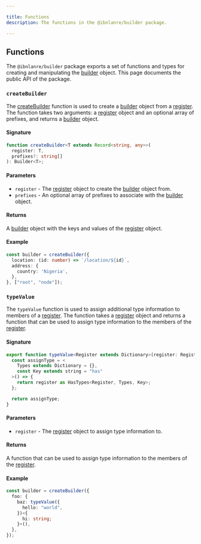 ```yaml
---

title: Functions
description: The functions in the @ibnlanre/builder package.

---
```


## Functions

The `@ibnlanre/builder` package exports a set of functions and types for creating and manipulating the [builder][3] object. This page documents the public API of the package.

### `createBuilder`

The [createBuilder][2] function is used to create a [builder][3] object from a [register][4]. The function takes two arguments: a [register][4] object and an optional array of prefixes, and returns a [builder][3] object.

#### Signature

```typescript
function createBuilder<T extends Record<string, any>>(
  register: T,
  prefixes?: string[]
): Builder<T>;
```

#### Parameters

- `register` - The [register][4] object to create the [builder][3] object from.
- `prefixes` - An optional array of prefixes to associate with the [builder][3] object.

#### Returns

A [builder][3] object with the keys and values of the [register][4] object.

#### Example

```typescript
const builder = createBuilder({
  location: (id: number) => `/location/${id}`,
  address: {
    country: 'Nigeria',
  },
}, ["root", "node"]);
```

### `typeValue`

The `typeValue` function is used to assign additional type information to members of a [register][4]. The function takes a [register][4] object and returns a function that can be used to assign type information to the members of the [register][4].

#### Signature

```typescript
export function typeValue<Register extends Dictionary>(register: Register) {
  const assignType = <
    Types extends Dictionary = {},
    const Key extends string = "has"
  >() => {
    return register as HasTypes<Register, Types, Key>;
  };

  return assignType;
}
```

#### Parameters

- `register` - The [register][4] object to assign type information to.

#### Returns

A function that can be used to assign type information to the members of the [register][4].

#### Example

```typescript
const builder = createBuilder({
  foo: {
    baz: typeValue({
      hello: "world",
    })<{
      hi: string;
    }>(),
  },
});
```

[1]: /getting-started
[2]: /core-concepts/create-builder
[3]: /core-concepts/builder-object
[4]: /core-concepts/registers

